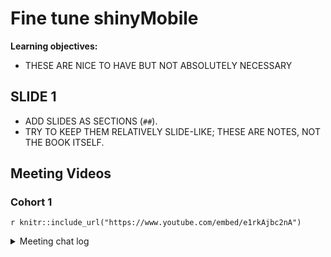 # Fine tune shinyMobile

**Learning objectives:**

- THESE ARE NICE TO HAVE BUT NOT ABSOLUTELY NECESSARY

## SLIDE 1

- ADD SLIDES AS SECTIONS (`##`).
- TRY TO KEEP THEM RELATIVELY SLIDE-LIKE; THESE ARE NOTES, NOT THE BOOK ITSELF.

## Meeting Videos

### Cohort 1

`r knitr::include_url("https://www.youtube.com/embed/e1rkAjbc2nA")`

<details>
<summary> Meeting chat log </summary>

```
00:05:07	Trevin Flickinger:	I snuck in
00:07:49	Russ Hyde:	begin
00:54:08	Arthur:	https://rinterface.github.io/shinyMobile/articles/Tabs-Layout.html
```
</details>
